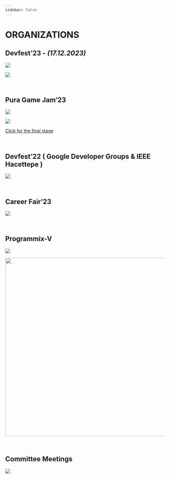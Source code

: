 ```yaml
---
sidebar: false
---
```


# ORGANIZATIONS

## Devfest'23 - ***(17.12.2023)***

![](images/Beige%20&%20Black%20Trendy%20Minimalist%20Aesthetic%20Fashion%20Moodboard%20Photo%20Collage%20Your%20Story-01.gif)

![](images/Beige%20&%20Black%20Trendy%20Minimalist%20Aesthetic%20Fashion%20Moodboard%20Photo%20Collage%20Your%20Story%20(2)-01.gif)

<br>

## Pura Game Jam'23

![](images/GameJam.jpg){fig-align="center"}

![](images/Black%20Collage%20Back%20to%20School%20Photo%20Collage.png){fig-align="center"}

[Click for the final stage](https://www.youtube.com/watch?v=e_5Iy9uJ4Iw)

<br>

## Devfest'22 ( Google Developer Groups & IEEE Hacettepe )

![](images/Devfest.jpg){fig-align="center"}

<br>

## Career Fair'23

![](images/Seyahat%20Kolaj.jpg){fig-align="center"}

<br>

## Programmix-V

![](images/Black%20Collage%20Back%20to%20School%20Photo%20Collage.jpg){fig-align="center"}

![](images/p51.jpg){fig-align="center" width="568"}

<br>

## Committee Meetings

![](images/CSTOPLANTI2.jpg){fig-align="center"}
